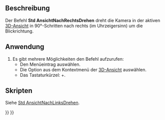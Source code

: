 <languages/>

{{Docnav/de
|[[Std_ViewRotateLeft/de|AnsichtNachLinksDrehen]]
|[[Std_StoreWorkingView/de|ArbeitsansichtSpeichern]]
|[[Std_View_Menu/de|Std Menü Ansicht]]
|IconL=Std_ViewRotateLeft.svg
|IconR=
|IconC=Freecad.svg
}}

{{GuiCommand/de
|Name=Std ViewRotateRight
|Name/de=Std AnsichtNachRechtsDrehen
|MenuLocation=Ansicht → Standardansichten → Nach rechts drehen
|Shortcut={{KEY|Umschalten}} + {{KEY|Rechts}}
|Workbenches=Alle
|SeeAlso=[[Std_ViewRotateLeft/de|Std AnsichtNachLinksDrehen]]
}}

<span id="Description"></span>
==Beschreibung==

Der Befehl '''Std AnsichtNachRechtsDrehen''' dreht die Kamera in der aktiven [[3D View/de|3D-Ansicht]] in 90°-Schritten nach rechts (im Uhrzeigersinn) um die Blickrichtung.

<span id="Usage"></span>
==Anwendung==

# Es gibt mehrere Möglichkeiten den Befehl aufzurufen:
#* Den Menüeintrag {{MenuCommand|Ansicht → Standardansichten → [[Image:Std_ViewRotateRight.svg|16px]] Nach rechts drehen}} auswählen.
#* Die Option {{MenuCommand|Standardansichten → [[Image:Std_ViewRotateRight.svg|16px]] Nach rechts drehen}} aus dem Kontextmenü der [[3D_View/de|3D-Ansicht]] auswählen.
#* Das Tastaturkürzel: {{KEY|Shift}}+{{KEY|Rechts}}.

<span id="Scripting"></span>
==Skripten==

Siehe [[Std_ViewRotateLeft/de#Scripting|Std AnsichtNachLinksDrehen]].


{{Docnav/de
|[[Std_ViewRotateLeft/de|AnsichtNachLinksDrehen]]
|[[Std_StoreWorkingView/de|ArbeitsansichtSpeichern]]
|[[Std_View_Menu/de|Std Menü Ansicht]]
|IconL=Std_ViewRotateLeft.svg
|IconR=
|IconC=Freecad.svg
}}

{{Std_Base_navi{{#translation:}}}}
{{Userdocnavi{{#translation:}}}}
